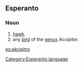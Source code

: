 ==Esperanto==
===Noun===
# [[hawk]].
# any [[bird]] of the [[genus]] ''Accipiter''.

[[eo:akcipitro]]
[[Category:Esperanto language]]
{{Universala Vortaro}}